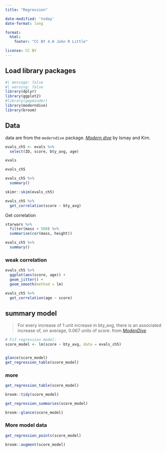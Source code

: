 ```yaml
---
title: "Regression"

date-modified: 'today'
date-format: long

format: 
  html:
    footer: "CC BY 4.0 John R Little"

license: CC BY   
---
```


## Load library packages

```r
#| message: false
#| warning: false
library(dplyr)
library(ggplot2)
#library(gapminder)
library(moderndive)
library(broom)
```

## Data

data are from the `moderndive` package. [*Modern dive*](https://moderndive.com/) by Ismay and Kim.

```r
evals_ch5 <- evals %>% 
  select(ID, score, bty_avg, age)

evals

evals_ch5
```

```r
evals_ch5 %>% 
  summary()
```

```r
skimr::skim(evals_ch5)
```

```r
evals_ch5 %>% 
  get_correlation(score ~ bty_avg)
```

Get correlation

```r

starwars %>% 
  filter(mass < 500) %>% 
  summarise(cor(mass, height))
```

```r
evals_ch5 %>% 
  summary()
```

### weak correlation

```r
evals_ch5 %>% 
  ggplot(aes(score, age)) +
  geom_jitter() +
  geom_smooth(method = lm)
```

```r
evals_ch5 %>% 
  get_correlation(age ~ score)
```

## summary model

> For every increase of 1 unit increase in bty_avg, there is an associated increase of, on average, 0.067 units of score. from [*ModenDive*](https://moderndive.com/5-regression.html)

```r
# Fit regression model:
score_model <- lm(score ~ bty_avg, data = evals_ch5)


glance(score_model)
get_regression_table(score_model)

```

### more

```r
get_regression_table(score_model)
```

```r
broom::tidy(score_model)
```

```r
get_regression_summaries(score_model)
```

```r
broom::glance(score_model)
```

### More model data

```r
get_regression_points(score_model)
```

```r
broom::augment(score_model)
```
